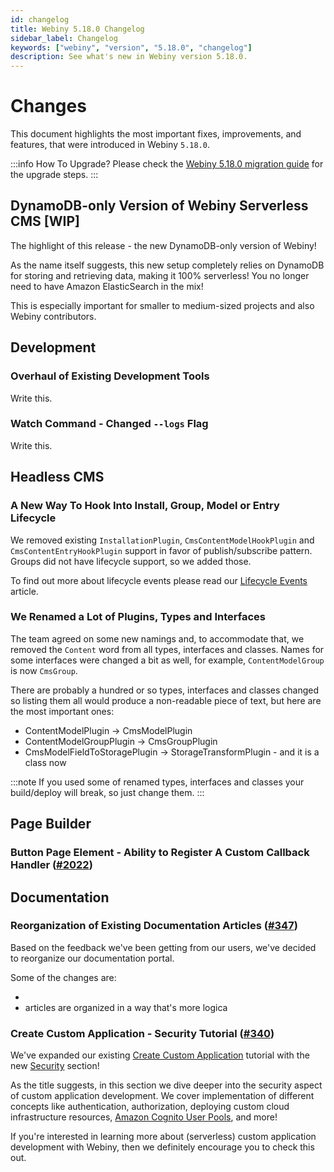 ```yaml
---
id: changelog
title: Webiny 5.18.0 Changelog
sidebar_label: Changelog
keywords: ["webiny", "version", "5.18.0", "changelog"]
description: See what's new in Webiny version 5.18.0.
---
```



# Changes

This document highlights the most important fixes, improvements, and features, that were introduced in Webiny `5.18.0`.

:::info How To Upgrade?
Please check the [Webiny 5.18.0 migration guide](/docs/release-notes/5.18.0/upgrade-guide) for the upgrade steps.
:::

## DynamoDB-only Version of Webiny Serverless CMS [WIP]

The highlight of this release - the new DynamoDB-only version of Webiny!

As the name itself suggests, this new setup completely relies on DynamoDB for storing and retrieving data, making it 100% serverless! You no longer need to have Amazon ElasticSearch in the mix!

This is especially important for smaller to medium-sized projects and also Webiny contributors.

## Development

### Overhaul of Existing Development Tools

Write this.

### Watch Command - Changed `--logs` Flag

Write this.

## Headless CMS

### A New Way To Hook Into Install, Group, Model or Entry Lifecycle

We removed existing `InstallationPlugin`, `CmsContentModelHookPlugin` and `CmsContentEntryHookPlugin` support in favor of publish/subscribe pattern. Groups did not have lifecycle support, so we added those.

To find out more about lifecycle events please read our [Lifecycle Events](/docs/key-topics/headless-cms/lifecycle-events) article.

### We Renamed a Lot of Plugins, Types and Interfaces

The team agreed on some new namings and, to accommodate that, we removed the `Content` word from all types, interfaces and classes.
Names for some interfaces were changed a bit as well, for example, `ContentModelGroup` is now `CmsGroup`.

There are probably a hundred or so types, interfaces and classes changed so listing them all would produce a non-readable piece of text, but here are the most important ones:
* ContentModelPlugin -> CmsModelPlugin
* ContentModelGroupPlugin -> CmsGroupPlugin
* CmsModelFieldToStoragePlugin -> StorageTransformPlugin - and it is a class now

:::note
If you used some of renamed types, interfaces and classes your build/deploy will break, so just change them.
:::

## Page Builder

### Button Page Element - Ability to Register A Custom Callback Handler ([#2022](https://github.com/webiny/webiny-js/pull/2022))


## Documentation

### Reorganization of Existing Documentation Articles ([#347](https://github.com/webiny/docs.webiny.com/pull/347))

Based on the feedback we've been getting from our users, we've decided to reorganize our documentation portal.

Some of the changes are:

-
- articles are organized in a way that's more logica


### Create Custom Application - Security Tutorial ([#340](https://github.com/webiny/docs.webiny.com/pull/340))

We've expanded our existing [Create Custom Application](/docs/tutorials/create-custom-application/introduction) tutorial with the new [Security](#) section!

As the title suggests, in this section we dive deeper into the security aspect of custom application development. We cover implementation of different concepts like authentication, authorization, deploying custom cloud infrastructure resources, [Amazon Cognito User Pools](https://docs.aws.amazon.com/cognito/latest/developerguide/cognito-user-identity-pools.html), and more!

If you're interested in learning more about (serverless) custom application development with Webiny, then we definitely encourage you to check this out.

